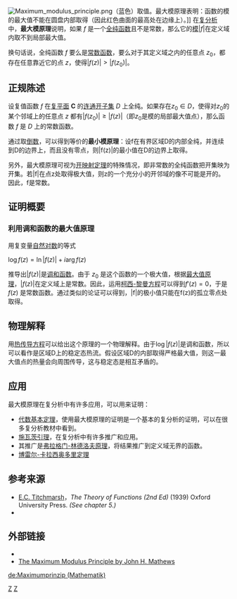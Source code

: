 [[File:Maximum_modulus_principle.png|right]]（蓝色）取值。最大模原理表明：函数的模的最大值不能在圆盘内部取得（因此红色曲面的最高处在边缘上）。]]
在[[复分析|复分析]]中，'''最大模原理'''说明，如果 ''f'' 是一个[[全纯函数|全纯函数]]且不是常数，那么它的[[绝对值|模]]<math>|f|</math>在定义域内取不到局部最大值。

换句话说，全纯函数 ''f'' 要么是[[常数|常数函数]]，要么对于其定义域之内的任意点 ''z''<sub>0</sub>，都存在任意靠近它的点 ''z''，使得<math>|f(z)|>|f(z_0)|</math>。

==正规陈述==
设复值函数 ''f'' 在[[复平面|复平面]] '''C''' 的[[连通空间|连通]][[开集|开子集]] ''D'' 上全纯。如果存在<math>z_0\in D</math>，使得对''z''<sub>0</sub>的某个邻域上的任意点 ''z'' 都有<math>|f(z_0)|\ge |f(z)|</math>（即<math>z_0</math>是模的局部最大值点），那么函数 ''f'' 是 ''D'' 上的常数函数。

通过取[[倒数|倒数]]，可以得到等价的'''最小模原理'''：设f在有界区域D的内部全纯，并连续到D的边界上，而且没有零点，则|f(z)|的最小值在D的边界上取得。

另外，最大模原理可视为[[开映射定理_(复分析)|开映射定理]]的特殊情况，即非常数的全纯函数把开集映为开集。若|f|在点z处取得极大值，则z的一个充分小的开邻域的像不可能是开的。因此，f是常数。

== 证明概要 ==

=== 利用调和函数的最大值原理 ===
用复变量[[自然對數|自然对数]]的等式

<math>\log{f(z)}=\ln{|f(z)|}+i\arg{f(z)}</math>

:

推导出<math>|f(z)|</math>是[[调和函数|调和函数]]。由于 ''z''<sub>0</sub> 是这个函数的一个极大值，根据[[最大值原理|最大值原理]]，<math>|f(z)|</math>在定义域上是常数。因此，运用[[柯西-黎曼方程|柯西-黎曼方程]]可以得到<math>f'(z)=0</math>，于是''f''(''z'') 是常数函数。通过类似的论证可以得到，|f|的极小值只能在f(z)的孤立零点处取得。 

== 物理解释 ==
用[[熱傳導方程式|热传导方程]]可以给出这个原理的一个物理解释。由于<math>\log{|f(z)|}</math>是调和函数，所以可以看作是区域D上的稳定态热流。假设区域D的内部取得严格最大值，则这一最大值点的热量会向周围传导，这与稳定态是相互矛盾的。

== 应用 ==
最大模原理在复分析中有许多应用，可以用来证明：
*[[代数基本定理|代数基本定理]]，使用最大模原理的证明是一个基本的复分析的证明，可以在很多复分析教材中看到。
*[[施瓦茨引理|施瓦茨引理]]，在复分析中有许多推广和应用。
* 其推广是[[弗拉格门-林德洛夫原理|弗拉格门-林德洛夫原理]]，将结果推广到定义域无界的函数。
*[[博雷尔-卡拉西奥多里定理|博雷尔-卡拉西奥多里定理]]

==参考来源==
* [[E.C._Titchmarsh|E.C. Titchmarsh]]，''The Theory of Functions (2nd Ed)'' (1939) Oxford University Press. ''(See chapter 5.)''
* {{springer|author=E.D. Solomentsev|title=Maximum-modulus principle|id=m/m063110}}

== 外部链接==
* {{MathWorld | urlname= MaximumModulusPrinciple | title= Maximum Modulus Principle}}
* [https://web.archive.org/web/20061209233645/http://math.fullerton.edu/mathews/c2003/LiouvilleMoreraGaussMod.html The Maximum Modulus Principle by John H. Mathews]

[[Category:复分析|Z]]
[[Category:数学定理|Z]]

[[de:Maximumprinzip_(Mathematik)|de:Maximumprinzip (Mathematik)]]